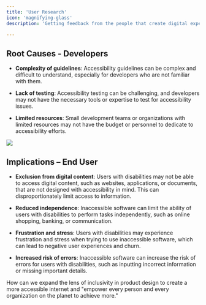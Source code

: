 ```yaml
---
title: 'User Research'
icon: 'magnifying-glass'
description: 'Getting feedback from the people that create digital experiences, product teams! '

---
```

## Root Causes - Developers
- **Complexity of guidelines**: Accessibility guidelines can be complex and difficult to understand, especially for developers who are not familiar with them.

- **Lack of testing**: Accessibility testing can be challenging, and developers may not have the necessary tools or expertise to test for accessibility issues.

- **Limited resources**: Small development teams or organizations with limited resources may not have the budget or personnel to dedicate to accessibility efforts.

<img
  src="images/persona.png"
/>

## Implications – End User
- **Exclusion from digital content**: Users with disabilities may not be able to access digital content, such as websites, applications, or documents, that are not designed with accessibility in mind. This can disproportionately limit access to information.

- **Reduced independence**: Inaccessible software can limit the ability of users with disabilities to perform tasks independently, such as online shopping, banking, or communication.

- **Frustration and stress**: Users with disabilities may experience frustration and stress when trying to use inaccessible software, which can lead to negative user experiences and churn.

- **Increased risk of errors**: Inaccessible software can increase the risk of errors for users with disabilities, such as inputting incorrect information or missing important details.

<Card title="Problem Statement" icon="circle-question" color="#0D9373">
  How can we expand the lens of inclusivity in product design to create a more accessible internet and "empower every person and every organization on the planet to achieve more."
</Card>
<br />

